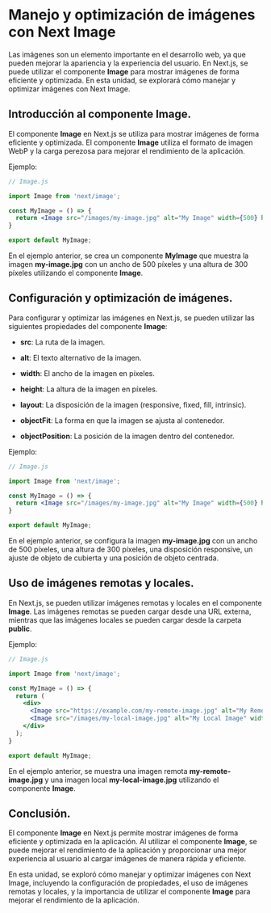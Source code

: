 # Manejo y optimización de imágenes con Next Image

Las imágenes son un elemento importante en el desarrollo web, ya que pueden mejorar la apariencia y la experiencia del usuario. En Next.js, se puede utilizar el componente **Image** para mostrar imágenes de forma eficiente y optimizada. En esta unidad, se explorará cómo manejar y optimizar imágenes con Next Image.

## Introducción al componente Image.

El componente **Image** en Next.js se utiliza para mostrar imágenes de forma eficiente y optimizada. El componente **Image** utiliza el formato de imagen WebP y la carga perezosa para mejorar el rendimiento de la aplicación.

Ejemplo:

```jsx
// Image.js

import Image from 'next/image';

const MyImage = () => {
  return <Image src="/images/my-image.jpg" alt="My Image" width={500} height={300} />;
}

export default MyImage;
```

En el ejemplo anterior, se crea un componente **MyImage** que muestra la imagen **my-image.jpg** con un ancho de 500 píxeles y una altura de 300 píxeles utilizando el componente **Image**.

## Configuración y optimización de imágenes.

Para configurar y optimizar las imágenes en Next.js, se pueden utilizar las siguientes propiedades del componente **Image**:

- **src**: La ruta de la imagen.

- **alt**: El texto alternativo de la imagen.

- **width**: El ancho de la imagen en píxeles.

- **height**: La altura de la imagen en píxeles.

- **layout**: La disposición de la imagen (responsive, fixed, fill, intrinsic).

- **objectFit**: La forma en que la imagen se ajusta al contenedor.

- **objectPosition**: La posición de la imagen dentro del contenedor.

Ejemplo:

```jsx
// Image.js

import Image from 'next/image';

const MyImage = () => {
  return <Image src="/images/my-image.jpg" alt="My Image" width={500} height={300} layout="responsive" objectFit="cover" objectPosition="center" />;
}

export default MyImage;
```

En el ejemplo anterior, se configura la imagen **my-image.jpg** con un ancho de 500 píxeles, una altura de 300 píxeles, una disposición responsive, un ajuste de objeto de cubierta y una posición de objeto centrada.

## Uso de imágenes remotas y locales.

En Next.js, se pueden utilizar imágenes remotas y locales en el componente **Image**. Las imágenes remotas se pueden cargar desde una URL externa, mientras que las imágenes locales se pueden cargar desde la carpeta **public**.

Ejemplo:

```jsx
// Image.js

import Image from 'next/image';

const MyImage = () => {
  return (
    <div>
      <Image src="https://example.com/my-remote-image.jpg" alt="My Remote Image" width={500} height={300} />
      <Image src="/images/my-local-image.jpg" alt="My Local Image" width={500} height={300} />
    </div>
  );
}

export default MyImage;
```

En el ejemplo anterior, se muestra una imagen remota **my-remote-image.jpg** y una imagen local **my-local-image.jpg** utilizando el componente **Image**.

## Conclusión.

El componente **Image** en Next.js permite mostrar imágenes de forma eficiente y optimizada en la aplicación. Al utilizar el componente **Image**, se puede mejorar el rendimiento de la aplicación y proporcionar una mejor experiencia al usuario al cargar imágenes de manera rápida y eficiente.

En esta unidad, se exploró cómo manejar y optimizar imágenes con Next Image, incluyendo la configuración de propiedades, el uso de imágenes remotas y locales, y la importancia de utilizar el componente **Image** para mejorar el rendimiento de la aplicación.   
